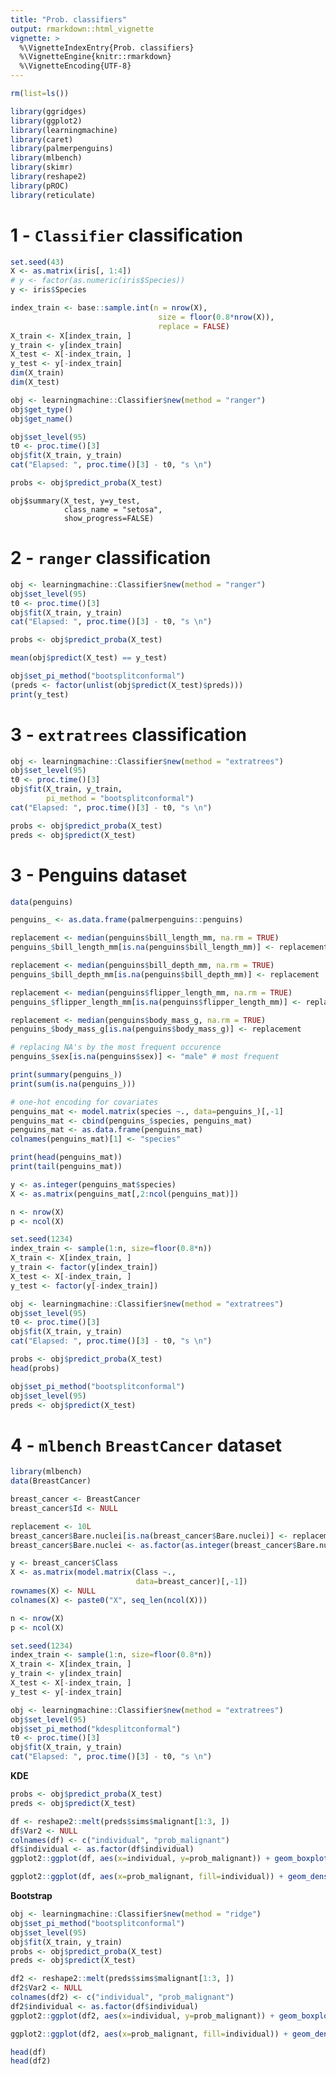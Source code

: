 ```yaml
---
title: "Prob. classifiers"
output: rmarkdown::html_vignette
vignette: >
  %\VignetteIndexEntry{Prob. classifiers}
  %\VignetteEngine{knitr::rmarkdown}
  %\VignetteEncoding{UTF-8}
---
```



```r
rm(list=ls())
```


```r
library(ggridges)
library(ggplot2)
library(learningmachine)
library(caret)
library(palmerpenguins)
library(mlbench)
library(skimr)
library(reshape2)
library(pROC)
library(reticulate)
```

# 1 - `Classifier` classification

```r
set.seed(43)
X <- as.matrix(iris[, 1:4])
# y <- factor(as.numeric(iris$Species))
y <- iris$Species

index_train <- base::sample.int(n = nrow(X),
                                 size = floor(0.8*nrow(X)),
                                 replace = FALSE)
X_train <- X[index_train, ]
y_train <- y[index_train]
X_test <- X[-index_train, ]
y_test <- y[-index_train]
dim(X_train)
dim(X_test)

obj <- learningmachine::Classifier$new(method = "ranger")
obj$get_type()
obj$get_name()

obj$set_level(95)
t0 <- proc.time()[3]
obj$fit(X_train, y_train)
cat("Elapsed: ", proc.time()[3] - t0, "s \n")

probs <- obj$predict_proba(X_test)
```

```rE
obj$summary(X_test, y=y_test, 
            class_name = "setosa",
            show_progress=FALSE)
```

# 2 - `ranger` classification


```r
obj <- learningmachine::Classifier$new(method = "ranger")
obj$set_level(95)
t0 <- proc.time()[3]
obj$fit(X_train, y_train)
cat("Elapsed: ", proc.time()[3] - t0, "s \n")

probs <- obj$predict_proba(X_test)
```

```r
mean(obj$predict(X_test) == y_test)
```

```r
obj$set_pi_method("bootsplitconformal")
(preds <- factor(unlist(obj$predict(X_test)$preds)))
print(y_test)
```


# 3 - `extratrees` classification


```r
obj <- learningmachine::Classifier$new(method = "extratrees")
obj$set_level(95)
t0 <- proc.time()[3]
obj$fit(X_train, y_train, 
        pi_method = "bootsplitconformal")
cat("Elapsed: ", proc.time()[3] - t0, "s \n")
```

```r
probs <- obj$predict_proba(X_test)
preds <- obj$predict(X_test)
```


# 3 - Penguins dataset

```r
data(penguins)
```

```r
penguins_ <- as.data.frame(palmerpenguins::penguins)

replacement <- median(penguins$bill_length_mm, na.rm = TRUE)
penguins_$bill_length_mm[is.na(penguins$bill_length_mm)] <- replacement

replacement <- median(penguins$bill_depth_mm, na.rm = TRUE)
penguins_$bill_depth_mm[is.na(penguins$bill_depth_mm)] <- replacement

replacement <- median(penguins$flipper_length_mm, na.rm = TRUE)
penguins_$flipper_length_mm[is.na(penguins$flipper_length_mm)] <- replacement

replacement <- median(penguins$body_mass_g, na.rm = TRUE)
penguins_$body_mass_g[is.na(penguins$body_mass_g)] <- replacement

# replacing NA's by the most frequent occurence
penguins_$sex[is.na(penguins$sex)] <- "male" # most frequent

print(summary(penguins_))
print(sum(is.na(penguins_)))

# one-hot encoding for covariates
penguins_mat <- model.matrix(species ~., data=penguins_)[,-1]
penguins_mat <- cbind(penguins_$species, penguins_mat)
penguins_mat <- as.data.frame(penguins_mat)
colnames(penguins_mat)[1] <- "species"

print(head(penguins_mat))
print(tail(penguins_mat))

y <- as.integer(penguins_mat$species)
X <- as.matrix(penguins_mat[,2:ncol(penguins_mat)])

n <- nrow(X)
p <- ncol(X)

set.seed(1234)
index_train <- sample(1:n, size=floor(0.8*n))
X_train <- X[index_train, ]
y_train <- factor(y[index_train])
X_test <- X[-index_train, ]
y_test <- factor(y[-index_train])
```

```r
obj <- learningmachine::Classifier$new(method = "extratrees")
obj$set_level(95)
t0 <- proc.time()[3]
obj$fit(X_train, y_train)
cat("Elapsed: ", proc.time()[3] - t0, "s \n")
```

```r
probs <- obj$predict_proba(X_test)
head(probs)
```


```r
obj$set_pi_method("bootsplitconformal")
obj$set_level(95)
preds <- obj$predict(X_test)
```

# 4 - `mlbench` `BreastCancer` dataset

```r
library(mlbench)
data(BreastCancer)
```

```r
breast_cancer <- BreastCancer
breast_cancer$Id <- NULL
```

```r
replacement <- 10L
breast_cancer$Bare.nuclei[is.na(breast_cancer$Bare.nuclei)] <- replacement
breast_cancer$Bare.nuclei <- as.factor(as.integer(breast_cancer$Bare.nuclei))
```

```r
y <- breast_cancer$Class
X <- as.matrix(model.matrix(Class ~., 
                            data=breast_cancer)[,-1])
rownames(X) <- NULL
colnames(X) <- paste0("X", seq_len(ncol(X)))

n <- nrow(X)
p <- ncol(X)

set.seed(1234)
index_train <- sample(1:n, size=floor(0.8*n))
X_train <- X[index_train, ]
y_train <- y[index_train]
X_test <- X[-index_train, ]
y_test <- y[-index_train]
```

```r
obj <- learningmachine::Classifier$new(method = "extratrees")
obj$set_level(95)
obj$set_pi_method("kdesplitconformal")
t0 <- proc.time()[3]
obj$fit(X_train, y_train)
cat("Elapsed: ", proc.time()[3] - t0, "s \n")
```


**KDE**

```r
probs <- obj$predict_proba(X_test)
preds <- obj$predict(X_test)
```

```r
df <- reshape2::melt(preds$sims$malignant[1:3, ])
df$Var2 <- NULL 
colnames(df) <- c("individual", "prob_malignant")
df$individual <- as.factor(df$individual)
ggplot2::ggplot(df, aes(x=individual, y=prob_malignant)) + geom_boxplot() + coord_flip()
```

```r
ggplot2::ggplot(df, aes(x=prob_malignant, fill=individual)) + geom_density(alpha=.3)
```

**Bootstrap**

```r
obj <- learningmachine::Classifier$new(method = "ridge")
obj$set_pi_method("bootsplitconformal")
obj$set_level(95)
obj$fit(X_train, y_train)
probs <- obj$predict_proba(X_test)
preds <- obj$predict(X_test)
```


```r
df2 <- reshape2::melt(preds$sims$malignant[1:3, ])
df2$Var2 <- NULL 
colnames(df2) <- c("individual", "prob_malignant")
df2$individual <- as.factor(df$individual)
ggplot2::ggplot(df2, aes(x=individual, y=prob_malignant)) + geom_boxplot() + coord_flip()
```

```r
ggplot2::ggplot(df2, aes(x=prob_malignant, fill=individual)) + geom_density(alpha=.3)
```


```r
head(df)
head(df2)
```

